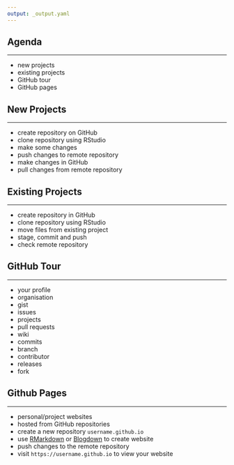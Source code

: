 ```yaml
---
output: _output.yaml
---
```


## {data-background="git_banner_5.png"}

## Agenda

<hr>

- new projects
- existing projects
- GitHub tour
- GitHub pages

## New Projects

<hr>

- create repository on GitHub
- clone repository using RStudio
- make some changes
- push changes to remote repository
- make changes in GitHub
- pull changes from remote repository

## Existing Projects

<hr>

- create repository in GitHub
- clone repository using RStudio
- move files from existing project
- stage, commit and push
- check remote repository

## GitHub Tour

<hr>

- your profile
- organisation
- gist
- issues
- projects
- pull requests
- wiki
- commits
- branch
- contributor
- releases
- fork

## Github Pages

<hr>

- personal/project websites
- hosted from GitHub repositories
- create a new repository `username.github.io`
- use <a href="" target="_blank">RMarkdown</a> or <a href=""
  target="_blank">Blogdown</a> to create website
- push changes to the remote repository
- visit `https://username.github.io` to view your website

## {data-background="thankyou.png"}
